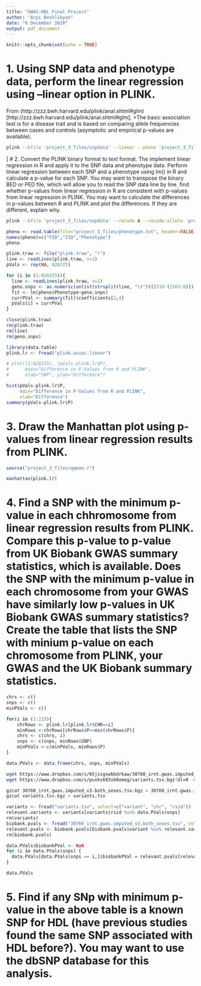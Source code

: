 ```yaml
---
title: "GWAS-HDL Final Project"
author: "Arpi Beshlikyan"
date: "6 December 2020"
output: pdf_document
---
```


```r
knitr::opts_chunk$set(echo = TRUE)
```
 
# 1. Using SNP data and phenotype data, perform the linear regression using --linear option in PLINK.

From (http://zzz.bwh.harvard.edu/plink/anal.shtml#glm)[http://zzz.bwh.harvard.edu/plink/anal.shtml#glm],
>The basic association test is for a disease trait and is based on comparing allele frequencies between cases and controls (asymptotic and empirical p-values are available). 

```bash
plink --bfile 'project_3_files/snpdata' --linear --pheno 'project_3_files/phenotype.txt'
```
]
# 2. Convert the PLINK binary format to text format. The implement linear regression in R and apply it to the SNP data and phenotype data. Perform linear regression between each SNP and a phenotype using lm() in R and calculate a p-value for each SNP. You may want to transpose the binary BED or PED file, which will allow you to read the SNP data line by line. find whether p-values from linear regression in R are consistent with p-values from linear regression in PLINK. You may want to calculate the differences in p-values between R and PLINK and plot the differences. If they are different, explain why.

```bash
plink --bfile 'project_3_files/snpdata' --recode A --recode-allele 'project_3_files/snpdata.bim'
```

```r
pheno <- read.table(file="project_3_files/phenotype.txt", header=FALSE)
names(pheno)=c("FID","IID","Phenotype")
pheno
```

```r
plink.traw <- file("plink.traw", "r")
line <- readLines(plink.traw, n=1)
pVals <- rep(NA, 828325)

for (i in (1:828325)){
  line <- readLines(plink.traw, n=1)
  geno.snps <- as.numeric(unlist(strsplit(line, "\t"))[2510-(2503:0)])
  fit <- lm(pheno$Phenotype~geno.snps)
  currPVal <- summary(fit)$coefficients[2,4]
  pVals[i] = currPVal
}

close(plink.traw)
rm(plink.traw)
rm(line)
rm(geno.snps)
```

```r
library(data.table)
plink.lr <- fread("plink.assoc.linear")

# plot((1:828325), (pVals-plink.lr$P), 
#      main="Difference in P-Values from R and PLINK",
#      xlab="SNP", ylab="Difference")

hist(pVals-plink.lr$P,
     main="Difference in P-Values from R and PLINK",
     xlab="Difference")
summary(pVals-plink.lr$P)
```
# 3. Draw the Manhattan plot using p-values from linear regression results from PLINK.

```r
source("project_3_files/qqman.r")

manhattan(plink.lr)
```

# 4. Find a SNP with the minimum p-value in each chhromosome from linear regression results from PLINK. Compare this p-value to p-value from UK Biobank GWAS summary statistics, which is available. Does the SNP with the minimum p-value in each chromosome from your GWAS have similarly low p-values in UK Biobank GWAS summary statistics? Create the table that lists the SNP with minium p-value on each chromosome from PLINK, your GWAS and the UK Biobank summary statistics.

```r
chrs <- c()
snps <- c()
minPVals <- c()

for(i in (1:22)){
	chrRows <- plink.lr[plink.lr$CHR==i]
	minRows <-chrRows[chrRows$P==min(chrRows$P)]
	chrs <- c(chrs, i)
	snps <- c(snps, minRows$SNP)
	minPVals <-c(minPVals, minRows$P)
}

data.PVals <- data.frame(chrs, snps, minPVals)
```

```bash
wget https://www.dropbox.com/s/65jisgxwbbdrkaw/30760_irnt.gwas.imputed_v3.both_sexes.tsv.bgz?dl=0 -O 30760_irnt.gwas.imputed_v3.both_sexes.tsv.bgz
wget https://www.dropbox.com/s/puxks683vb0omeg/variants.tsv.bgz?dl=0 -O variants.tsv.bgz

gzcat 30760_irnt.gwas.imputed_v3.both_sexes.tsv.bgz > 30760_irnt.gwas.imputed_v3.both_sexes.tsv
gzcat variants.tsv.bgz > variants.tsv
```

```r
variants <- fread("variants.tsv", select=c("variant", "chr", "rsid"))
relevant.variants <- variants[variants$rsid %in% data.PVals$snps]
rm(variants)
biobank.pvals <- fread("30760_irnt.gwas.imputed_v3.both_sexes.tsv", select=c("variant", "pval"))
relevant.pvals <- biobank.pvals[biobank.pvals$variant %in% relevant.variants$variant]
rm(biobank.pvals)

data.PVals$biobankPVal <- NaN
for (i in data.PVals$snps) {
  data.PVals[data.PVals$snps == i,]$biobankPVal = relevant.pvals[relevant.pvals$variant == relevant.variants[relevant.variants$rsid == i]$variant]$pval
}

data.PVals
```

# 5. Find if any SNp with minimum p-value in the above table is a known SNP for HDL (have previous studies found the same SNP associated with HDL before?). You may want to use the dbSNP database for this analysis.